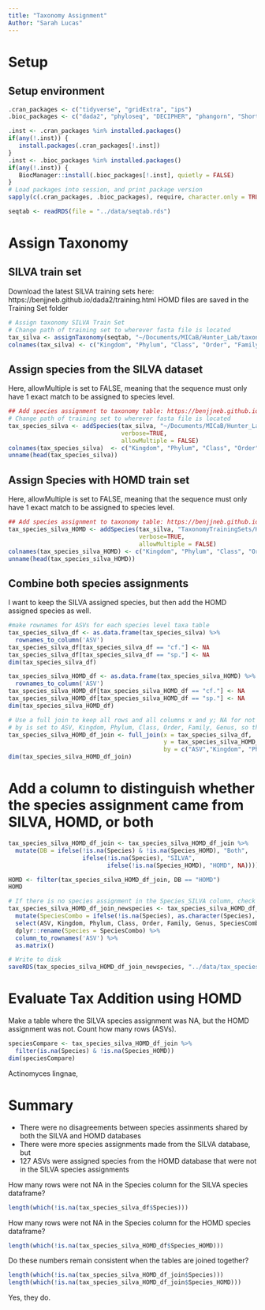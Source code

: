 ```yaml
---
title: "Taxonomy Assignment"
Author: "Sarah Lucas"
---
```

# Setup
## Setup environment
```r
.cran_packages <- c("tidyverse", "gridExtra", "ips")
.bioc_packages <- c("dada2", "phyloseq", "DECIPHER", "phangorn", "ShortRead")

.inst <- .cran_packages %in% installed.packages()
if(any(!.inst)) {
   install.packages(.cran_packages[!.inst])
}
.inst <- .bioc_packages %in% installed.packages()
if(any(!.inst)) {
   BiocManager::install(.bioc_packages[!.inst], quietly = FALSE)
}
# Load packages into session, and print package version
sapply(c(.cran_packages, .bioc_packages), require, character.only = TRUE)
```

```r
seqtab <- readRDS(file = "../data/seqtab.rds")
```

# Assign Taxonomy 
## SILVA train set
Download the latest SILVA training sets here: https://benjjneb.github.io/dada2/training.html
HOMD files are saved in the Training Set folder
```r
# Assign taxonomy SILVA Train Set
# Change path of training set to wherever fasta file is located
tax_silva <- assignTaxonomy(seqtab, "~/Documents/MICaB/Hunter_Lab/taxonomyTrainingSets/silva_nr_v132_train_set.fa.gz", multithread=TRUE)
colnames(tax_silva) <- c("Kingdom", "Phylum", "Class", "Order", "Family", "Genus")
```

## Assign species from the SILVA dataset
Here, allowMultiple is set to FALSE, meaning that the sequence must only have 1 exact match to be assigned to species level.
```r
## Add species assignment to taxonomy table: https://benjjneb.github.io/dada2/assign.html#species-assignment
# Change path of training set to wherever fasta file is located
tax_species_silva <- addSpecies(tax_silva, "~/Documents/MICaB/Hunter_Lab/taxonomyTrainingSets/silva_species_assignment_v132.fa.gz", 
                                verbose=TRUE, 
                                allowMultiple = FALSE)
colnames(tax_species_silva)  <- c("Kingdom", "Phylum", "Class", "Order", "Family", "Genus", "Species")
unname(head(tax_species_silva))
```

## Assign Species with HOMD train set
Here, allowMultiple is set to FALSE, meaning that the sequence must only have 1 exact match to be assigned to species level.
```r
## Add species assignment to taxonomy table: https://benjjneb.github.io/dada2/assign.html#species-assignment
tax_species_silva_HOMD <- addSpecies(tax_silva, "TaxonomyTrainingSets/HOMD_16S_rRNA_RefSeq_V15.1.p9_dada2_addspecies.fasta", 
                                     verbose=TRUE, 
                                     allowMultiple = FALSE)
colnames(tax_species_silva_HOMD) <- c("Kingdom", "Phylum", "Class", "Order", "Family", "Genus", "Species_HOMD")
unname(head(tax_species_silva_HOMD))
```

## Combine both species assignments
I want to keep the SILVA assigned species, but then add the HOMD assigned species as well.
```r
#make rownames for ASVs for each species level taxa table
tax_species_silva_df <- as.data.frame(tax_species_silva) %>%
  rownames_to_column('ASV')
tax_species_silva_df[tax_species_silva_df == "cf."] <- NA
tax_species_silva_df[tax_species_silva_df == "sp."] <- NA
dim(tax_species_silva_df)

tax_species_silva_HOMD_df <- as.data.frame(tax_species_silva_HOMD) %>%
  rownames_to_column('ASV')
tax_species_silva_HOMD_df[tax_species_silva_HOMD_df == "cf."] <- NA
tax_species_silva_HOMD_df[tax_species_silva_HOMD_df == "sp."] <- NA
dim(tax_species_silva_HOMD_df)

# Use a full join to keep all rows and all columns x and y; NA for not matching values.
# by is set to ASV, Kingdom, Phylum, Class, Order, Family, Genus, so the join must match on all these levels.
tax_species_silva_HOMD_df_join <- full_join(x = tax_species_silva_df, 
                                            y = tax_species_silva_HOMD_df, 
                                            by = c("ASV","Kingdom", "Phylum", "Class", "Order", "Family", "Genus"))
dim(tax_species_silva_HOMD_df_join)
```
# Add a column to distinguish whether the species assignment came from SILVA, HOMD, or both
```r
tax_species_silva_HOMD_df_join <- tax_species_silva_HOMD_df_join %>%
  mutate(DB = ifelse(!is.na(Species) & !is.na(Species_HOMD), "Both",
                     ifelse(!is.na(Species), "SILVA",
                            ifelse(!is.na(Species_HOMD), "HOMD", NA))))
```

```r
HOMD <- filter(tax_species_silva_HOMD_df_join, DB == "HOMD")
HOMD
```

```r
# If there is no species assignment in the Species_SILVA column, check the Species_HOMD column. If the Species_HOMD column says NA or sp. assign NA.
tax_species_silva_HOMD_df_join_newspecies <- tax_species_silva_HOMD_df_join %>%
  mutate(SpeciesCombo = ifelse(!is.na(Species), as.character(Species), as.character(Species_HOMD))) %>%
  select(ASV, Kingdom, Phylum, Class, Order, Family, Genus, SpeciesCombo, DB) %>%
  dplyr::rename(Species = SpeciesCombo) %>%
  column_to_rownames('ASV') %>%
  as.matrix()
```
```r
# Write to disk
saveRDS(tax_species_silva_HOMD_df_join_newspecies, "../data/tax_species_final_silva_HOMD.rds")
```

# Evaluate Tax Addition using HOMD

Make a table where the SILVA species assignment was NA, but the HOMD assignment was not. Count how many rows (ASVs).
```r
speciesCompare <- tax_species_silva_HOMD_df_join %>%
  filter(is.na(Species) & !is.na(Species_HOMD))
dim(speciesCompare)
```
Actinomyces lingnae,

# Summary
* There were no disagreements between species assinments shared by both the SILVA and HOMD databases
* There were more species assignments made from the SILVA database, but 
* 127 ASVs were assigned species from the HOMD database that were not in the SILVA species assignments

How many rows were not NA in the Species column for the SILVA species dataframe?
```r
length(which(!is.na(tax_species_silva_df$Species)))
```
How many rows were not NA in the Species column for the HOMD species dataframe?
```r
length(which(!is.na(tax_species_silva_HOMD_df$Species_HOMD)))
```
Do these numbers remain consistent when the tables are joined together?
```r
length(which(!is.na(tax_species_silva_HOMD_df_join$Species)))
length(which(!is.na(tax_species_silva_HOMD_df_join$Species_HOMD)))
```
Yes, they do.